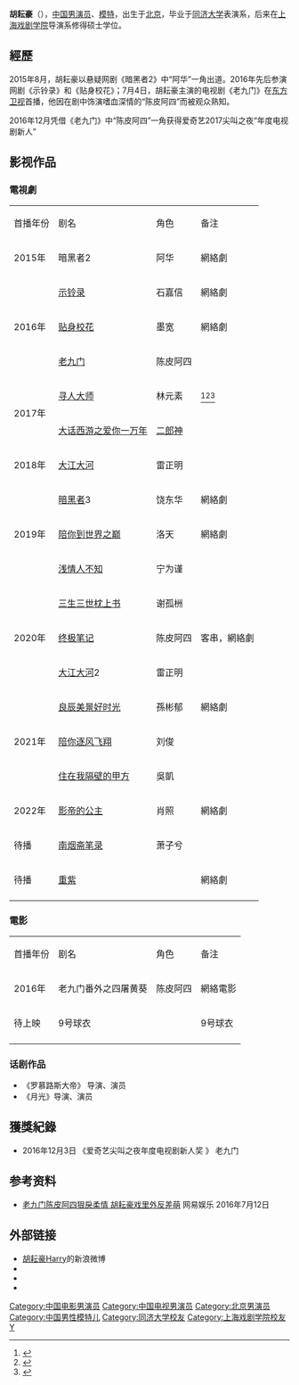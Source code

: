 {{blpsources|time=2016-12-01T08:11:20+00:00}}
'''胡耘豪'''（{{bd|1989年|6月27日}}），[[中国|中国]][[男演员|男演员]]、[[模特|模特]]，出生于[[北京|北京]]，毕业于[[同济大学|同济大学]]表演系，后来在[[上海戏剧学院|上海戏剧学院]]导演系修得硕士学位。

==經歷==
2015年8月，胡耘豪以悬疑网剧《暗黑者2》中“阿华”一角出道。2016年先后参演网剧《示铃录》和《贴身校花》；7月4日，胡耘豪主演的电视剧《老九门》在[[东方卫视|东方卫视]]首播，他因在剧中饰演嗜血深情的“陈皮阿四”而被观众熟知。

2016年12月凭借《老九门》中“陈皮阿四”一角获得爱奇艺2017尖叫之夜“年度电视剧新人”

== 影视作品 ==

=== 電視劇 ===
{|class="wikitable"
|-style="background:LightSkyBlue; color:black; font-weight:bold; text-align:center;"
|首播年份 || 剧名 || 角色 ||备注
|-
| rowspan="1" |2015年 ||暗黑者2||阿华||網絡劇
|-----
| rowspan="3" |2016年 ||[[示铃录|示铃录]]||石嘉信||網絡劇
|-----
| [[贴身校花|贴身校花]]|| 墨宽 ||網絡劇
|-----
| [[老九门|老九门]]|| 陈皮阿四 ||
|-----
| rowspan="2" |2017年 ||[[寻人大师|寻人大师]]||林元素  ||<ref>{{cite news |title=胡耘豪《寻人大师》圆满收官 新剧挑战二郎战神 |url=https://ent.huanqiu.com/article/9CaKrnK5ayX |accessdate=2021-12-24 |work=环球网 |archive-date=2021-12-24 |archive-url=https://web.archive.org/web/20211224034214/https://ent.huanqiu.com/article/9CaKrnK5ayX |dead-url=no }}</ref><ref>{{cite news |title=网剧《寻人大师》海报曝光 胡耘豪、何花CP感十足-中国新闻网 |url=https://www.chinanews.com.cn/m/yl/2017/06-05/8242244.shtml |accessdate=2021-12-24 |work=中国新闻网 |archive-date=2021-12-24 |archive-url=https://web.archive.org/web/20211224034210/https://www.chinanews.com.cn/m/yl/2017/06-05/8242244.shtml |dead-url=no }}</ref><ref>{{cite news |title=胡耘豪《寻人大师》开播发布会 诠释IT界福尔摩斯_新闻频道_中国青年网 |url=http://news.youth.cn/jsxw/201706/t20170614_10070179.htm |accessdate=2021-12-24 |work=中国青年网 |archive-date=2021-12-24 |archive-url=https://web.archive.org/web/20211224034216/http://news.youth.cn/jsxw/201706/t20170614_10070179.htm |dead-url=no }}</ref>
|-----
| [[大话西游之爱你一万年|大话西游之爱你一万年]]|| [[二郎神|二郎神]] ||
|-----
|  2018年 ||[[大江大河|大江大河]]||  雷正明 ||
|-----
| rowspan="3" |2019年 ||[[暗黑者|暗黑者]]3||饶东华  ||網絡劇
|-----
|[[陪你到世界之巅|陪你到世界之巅]] ||  洛天 ||網絡劇
|-----
|  [[浅情人不知|浅情人不知]]|| 宁为谨  || 
|----
| rowspan="3" |2020年 ||[[三生三世枕上书|三生三世枕上书]]|| 谢孤栦  ||
|-----
| [[终极笔记|终极笔记]]|| 陈皮阿四 ||客串，網絡劇
|-----
|  [[大江大河|大江大河]]2||  雷正明 ||
|-----
| rowspan="3" |2021年 ||[[良辰美景好时光|良辰美景好时光]]|| 孫彬郁 ||網絡劇
|-----
|  [[陪你逐风飞翔|陪你逐风飞翔]]|| 刘俊  || 
|----
|  [[住在我隔壁的甲方|住在我隔壁的甲方]]|| 吳凱  || 
|----
| rowspan="1" |2022年 ||[[影帝的公主|影帝的公主]]|| 肖照  ||網絡劇
|-----
| rowspan="1" |待播 ||[[南烟斋笔录|南烟斋笔录]]||  萧子兮 ||
|-----
| rowspan="1" |待播 ||[[重紫|重紫]]||  ||網絡劇
|-----
|}

=== 電影 ===
{|class="wikitable"
|-style="background:LightSkyBlue; color:black; font-weight:bold; text-align:center;"
|首播年份 || 剧名 || 角色 ||备注
|-
| 2016年 || 老九门番外之四屠黄葵|| 陈皮阿四 ||網絡電影
|-----
| rowspan="1" |待上映 || 9号球衣||   ||9号球衣
|-----
|}

=== 话剧作品 ===
* 《罗慕路斯大帝》 导演、演员
* 《月光》导演、演员

==獲獎紀錄==
* 2016年12月3日   《爱奇艺尖叫之夜年度电视剧新人奖 》   老九门

== 参考资料 ==
{{refbegin}}
* [http://ent.163.com/16/0712/11/BRP6AQH2000333J5.html 老九门陈皮阿四狠戾柔情 胡耘豪戏里外反差萌] {{Wayback|url=http://ent.163.com/16/0712/11/BRP6AQH2000333J5.html |date=20161201144941 }}网易娱乐 2016年7月12日
{{refend}}

== 外部链接 ==
*[https://m.weibo.cn/u/1791933124 胡耘豪Harry]的新浪微博
*{{IMDb name|10346526}}
*{{douban people}}
*{{Mtime people|2286749}}

{{DEFAULTSORT:Hu Yunhao}}
[[Category:中国电影男演员|Category:中国电影男演员]]
[[Category:中国电视男演员|Category:中国电视男演员]]
[[Category:北京男演员|Category:北京男演员]]
[[Category:中国男性模特儿|Category:中国男性模特儿]]
[[Category:同济大学校友|Category:同济大学校友]]
[[Category:上海戏剧学院校友|Category:上海戏剧学院校友]]
[[Category:胡姓|Y]]